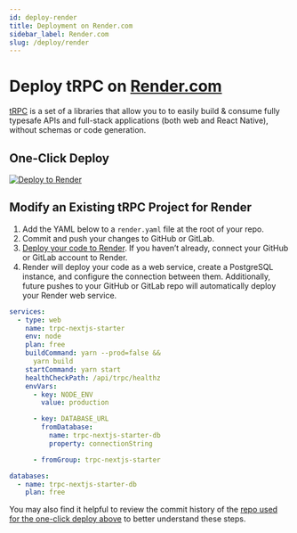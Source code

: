 ```yaml
---
id: deploy-render
title: Deployment on Render.com
sidebar_label: Render.com
slug: /deploy/render
---
```


# Deploy tRPC on [Render.com](https://render.com)

[tRPC](https://trpc.io) is a set of a libraries that allow you to to easily build & consume fully typesafe APIs and full-stack applications (both web and React Native), without schemas or code generation.

## One-Click Deploy

[![Deploy to Render](https://render.com/images/deploy-to-render-button.svg)
](https://github.com/trpc/examples-next-prisma-starter-websockets)

## Modify an Existing tRPC Project for Render

1. Add the YAML below to a `render.yaml` file at the root of your repo.
1. Commit and push your changes to GitHub or GitLab.
1. [Deploy your code to Render](https://dashboard.render.com/select-repo?type=iac). If you haven’t already, connect your GitHub or GitLab account to Render.
1. Render will deploy your code as a web service, create a PostgreSQL instance, and configure the connection between them. Additionally, future pushes to your GitHub or GitLab repo will automatically deploy your Render web service.

```yaml
services:
  - type: web
    name: trpc-nextjs-starter
    env: node
    plan: free
    buildCommand: yarn --prod=false &&
      yarn build
    startCommand: yarn start
    healthCheckPath: /api/trpc/healthz
    envVars:
      - key: NODE_ENV
        value: production

      - key: DATABASE_URL
        fromDatabase:
          name: trpc-nextjs-starter-db
          property: connectionString

      - fromGroup: trpc-nextjs-starter

databases:
  - name: trpc-nextjs-starter-db
    plan: free
```

You may also find it helpful to review the commit history of the [repo used for the one-click deploy above](https://github.com/trpc/examples-next-prisma-starter-websockets) to better understand these steps.
